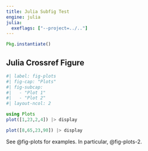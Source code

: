 ```yaml
---
title: Julia Subfig Test
engine: julia
julia:
  exeflags: ["--project=../.."]
---
```


```julia
Pkg.instantiate()
```

## Julia Crossref Figure

```julia
#| label: fig-plots
#| fig-cap: "Plots"
#| fig-subcap:
#|   - "Plot 1"
#|   - "Plot 2"
#| layout-ncol: 2

using Plots
plot([1,23,2,4]) |> display

plot([8,65,23,90]) |> display
```

See @fig-plots for examples. In particular, @fig-plots-2.

